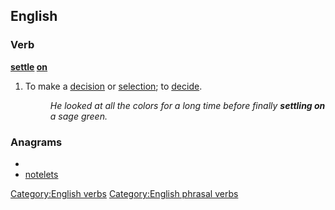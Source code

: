==English==

===Verb===
'''[[settle]] [[on]]'''
# {{idiom}} To make a [[decision]] or [[selection]]; to [[decide]].
#:''He looked at all the colors for a long time before finally '''settling on''' a sage green.''

===Anagrams===
* {{alphagram|eelnostt}}
* [[notelets#English|notelets]]

[[Category:English verbs]]
[[Category:English phrasal verbs]]
